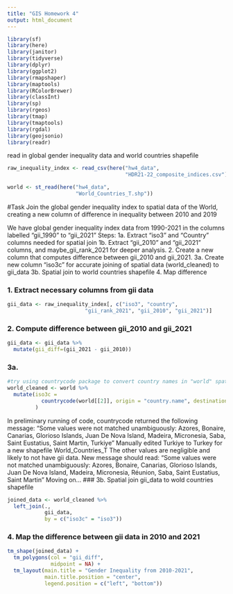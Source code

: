 ```yaml
---
title: "GIS Homework 4"
output: html_document
---
```

```r
library(sf)
library(here)
library(janitor)
library(tidyverse)
library(dplyr)
library(ggplot2)
library(rmapshaper)
library(maptools)
library(RColorBrewer)
library(classInt)
library(sp)
library(rgeos)
library(tmap)
library(tmaptools)
library(rgdal)
library(geojsonio)
library(readr)

```

read in global gender inequality data and world countries shapefile
```r
raw_inequality_index <- read_csv(here("hw4_data", 
                                      "HDR21-22_composite_indices.csv"))

world <- st_read(here("hw4_data", 
                      "World_Countries_T.shp"))
```
#Task 
Join the global gender inequality index to spatial data of the World, creating a new column of difference in inequality between 2010 and 2019

We have global gender inequality index data from 1990-2021 in the columns labelled 
"gii_1990" to "gii_2021" 
Steps: 
1a. Extract "iso3" and "Country" columns needed for spatial join
1b. Extract "gii_2010" and "gii_2021" columns, and maybe_gii_rank_2021 for deeper analysis. 
2. Create a new column that computes difference between gii_2010 and gii_2021.
3a. Create new column "iso3c" for accurate joining of spatial data (world_cleaned) to gii_data
3b. Spatial join to world countries shapefile
4. Map difference

### 1. Extract necessary columns from gii data
```r

gii_data <- raw_inequality_index[, c("iso3", "country", 
                         "gii_rank_2021", "gii_2010", "gii_2021")]

```
### 2. Compute difference between gii_2010 and gii_2021

```r
gii_data <- gii_data %>%
  mutate(gii_diff=(gii_2021 - gii_2010))
```
### 3a. 

```r
#try using countrycode package to convert country names in "world" spatial data to iso3 code
world_cleaned <- world %>%
  mutate(iso3c = 
           countrycode(world[[2]], origin = "country.name", destination = "iso3c")
         )
```
In preliminary running of code, countrycode returned the following message: 
"Some values were not matched unambiguously: Azores, Bonaire, Canarias, Glorioso Islands, Juan De Nova Island, Madeira, Micronesia, Saba, Saint Eustatius, Saint Martin, Turkiye"
Manually edited Turkiye to Turkey for a new shapefile World_Countries_T
The other values are negligible and likely to not have gii data.
New message should read: 
"Some values were not matched unambiguously: Azores, Bonaire, Canarias, Glorioso Islands, Juan De Nova Island, Madeira, Micronesia, Réunion, Saba, Saint Eustatius, Saint Martin"
Moving on...
### 3b. Spatial join gii_data to wold countries shapefile

```r
joined_data <- world_cleaned %>% 
  left_join(., 
            gii_data,
            by = c("iso3c" = "iso3"))
```
### 4. Map the difference between gii data in 2010 and 2021

```r
tm_shape(joined_data) + 
  tm_polygons(col = "gii_diff", 
              midpoint = NA) +
  tm_layout(main.title = "Gender Inequality from 2010-2021", 
            main.title.position = "center",
            legend.position = c("left", "bottom"))
```





